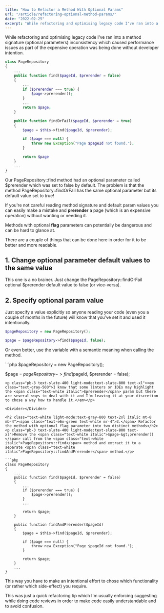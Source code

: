 ```yaml
---
title: "How to Refactor a Method With Optional Params"
url: "/article/refactoring-optional-method-params/"
date: "2022-02-25"
excerpt: "While refactoring and optimising legacy code I've ran into a method signature inconsistency which caused performance issues and was being done without developer intention."
---
```



<p class="pb-3 text-slate-400 light-mode:text-slate-800 text-xl">While refactoring and optimising legacy code I've ran into a method signature (optional parameters) inconsistency which caused performance issues as part of the expensive operation was being done without developer intention.</p>

```php
class PageRepository
{
    ...
    public function find($pageId, $prerender = false)
    {
        ...
        if ($prerender === true) {
            $page->prerender();
        }
        ...
        return $page;
    }

    public function findOrFail($pageId, $prerender = true)
    {
        $page = $this->find($pageId, $prerender);

        if ($page === null) {
            throw new Exception("Page $pageId not found.");
        }

        return $page
    }
    ...
}
```

<p class="pb-3 text-slate-400 light-mode:text-slate-800 text-xl">Our <span class="text-white italic">PageRepository::find</span> method had an optional parameter called <span class="text-white italic">$prerender</span> which was set to <span class="text-white italic">false</span> by default. The problem is that the method <span class="text-white italic">PageRepository::findOrFail</span> has the same optional parameter but its default value set to <span class="text-white italic">true</span>! </p>

<Divider></Divider>

<p class="pb-3 text-slate-400 light-mode:text-slate-800 text-xl">If you're not careful reading method signature and default param values you can easily make a mistake and <strong class="bg-gray-700 light-mode:bg-gray-200">prerender</strong> a page (which is an expensive operation) without wanting or needing it.</p>
<p class="pb-3 text-slate-400 light-mode:text-slate-800 text-xl">Methods with optional <strong class="bg-gray-700 light-mode:bg-gray-200">flag</strong> parameters can potentially be dangerous and can be hard to glance at.</p>

<Divider></Divider>

<p class="pb-3 text-slate-400 light-mode:text-slate-800 text-xl">There are a couple of things that can be done here in order for it to be better and more readable.</p>

<Divider></Divider>

<h2 class="text-white light-mode:text-gray-800 text-2xl italic mt-8 mb-4"><span class="text-e6n-red text-white mr-4">1.</span> Change optional parameter default values to the same value</h2>
<p class="pb-3 text-slate-400 light-mode:text-slate-800 text-xl">This one is a no brainer. Just change the <span class="text-white italic">PageRepository::findOrFail</span> optional <span class="text-white italic">$prerender</span> default value to <span class="text-white italic">false</span> (or vice-versa). </p>

<Divider></Divider>

<h2 class="text-white light-mode:text-gray-800 text-2xl italic mt-8 mb-4"><span class="text-e6n-yellow text-white mr-4">2.</span> Specify optional param value</h2>
<p class="pb-3 text-slate-400 light-mode:text-slate-800 text-xl">Just specify a value explicitly so anyone reading your code (even you a couple of months in the future) will know that you’ve set it and used it intentionally.</p>

```php
$pageRepository = new PageRepository();

$page = $pageRepository->find($pageId, false);
```
<p class="pb-3 text-slate-400 light-mode:text-slate-800 text-xl">Or even better, use the variable with a semantic meaning when calling the method.</p>
```php
$pageRepository = new PageRepository();

$page = $pageRepository->find($pageId, $prerender = false);
```
<p class="pb-3 text-slate-400 light-mode:text-slate-800 text-xl"><em class="text-gray-500">I know that some linters or IDEs may highlight the <span class="text-white italic">$prerender</span> param but there are several ways to deal with it and I'm leaving it at your discretion to chose a way how to handle it.</em></p>

<Divider></Divider>

<h2 class="text-white light-mode:text-gray-800 text-2xl italic mt-8 mb-4"><span class="text-e6n-green text-white mr-4">3.</span> Refactor the method with optional flag parameter into two distinct methods</h2>
<p class="pb-3 text-slate-400 light-mode:text-slate-800 text-xl">Remove the <span class="text-white italic">$page-&gt;prerender()</span> call from the <span class="text-white italic">PageRepository::find</span> method and extract it to a separate <span class="text-white italic">PageRepository::findAndPrerender</span> method.</p>

```php
class PageRepository
{
    ...
    public function find($pageId, $prerender = false)
    {
        ...
        if ($prerender === true) {
            $page->prerender();
        }
        ...

        return $page;
    }

    public function findAndPrerender($pageId)
    {
        $page = $this->find($pageId, $prerender);

        if ($page === null) {
            throw new Exception("Page $pageId not found.");
        }

        return $page;
    }
    ...
}
```

<p class="pb-3 text-slate-400 light-mode:text-slate-800 text-xl">This way you have to make an intentional effort to chose which functionality (or rather which side-effect) you require.</p>

<Divider></Divider>

<p class="pb-3 text-slate-400 light-mode:text-slate-800 text-xl">This was just a quick refactoring tip which I'm usually <span class="line-through">enforcing</span> suggesting while doing code reviews in order to make code easily understandable and to avoid confusion.</p>